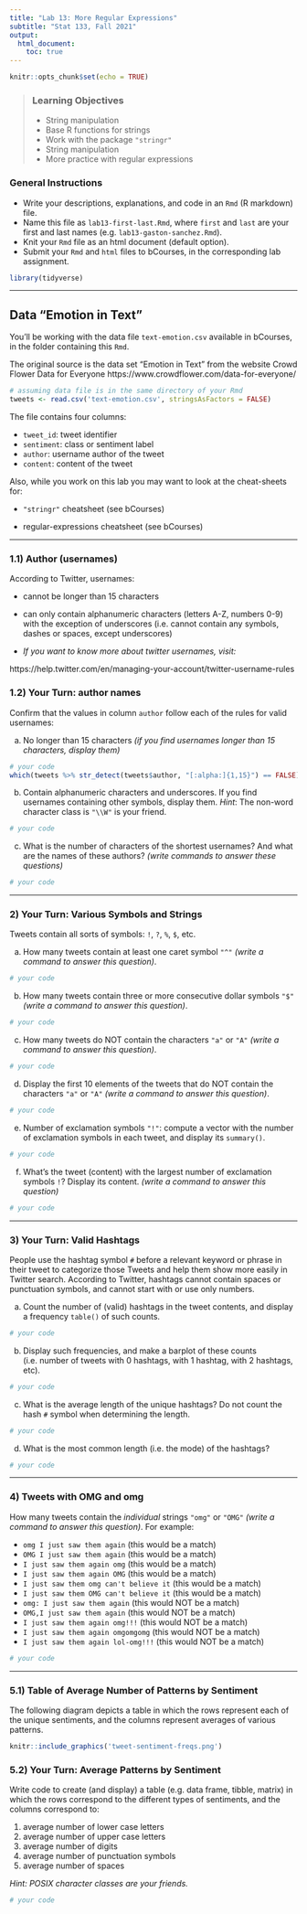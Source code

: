 ```yaml
---
title: "Lab 13: More Regular Expressions"
subtitle: "Stat 133, Fall 2021"
output: 
  html_document:
    toc: true
---
```


```r
knitr::opts_chunk$set(echo = TRUE)
```


> ### Learning Objectives
>
> - String manipulation
> - Base R functions for strings
> - Work with the package `"stringr"`
> - String manipulation
> - More practice with regular expressions


### General Instructions

- Write your descriptions, explanations, and code in an `Rmd` (R markdown) file.
- Name this file as `lab13-first-last.Rmd`, where `first` and `last` are your
first and last names (e.g. `lab13-gaston-sanchez.Rmd`).
- Knit your `Rmd` file as an html document (default option).
- Submit your `Rmd` and `html` files to bCourses, in the corresponding lab assignment.

```r
library(tidyverse)
```

------

## Data "Emotion in Text"

You'll be working with the data file `text-emotion.csv` available in bCourses,
in the folder containing this `Rmd`.

The original source is the data set "Emotion in Text" from the website
Crowd Flower Data for Everyone https://www.crowdflower.com/data-for-everyone/

```r
# assuming data file is in the same directory of your Rmd
tweets <- read.csv('text-emotion.csv', stringsAsFactors = FALSE)
```

The file contains four columns:

- `tweet_id`: tweet identifier
- `sentiment`: class or sentiment label
- `author`: username author of the tweet
- `content`: content of the tweet


Also, while you work on this lab you may want to look at the cheat-sheets for:

- `"stringr"` cheatsheet (see bCourses)

- regular-expressions cheatsheet (see bCourses)


-----


### 1.1) Author (usernames)

According to Twitter, usernames: 

- cannot be longer than 15 characters

- can only contain alphanumeric characters (letters A-Z, numbers 0-9) with the 
exception of underscores (i.e. cannot contain any symbols, dashes or spaces, 
except underscores)

- _If you want to know more about twitter usernames, visit:_

https://help.twitter.com/en/managing-your-account/twitter-username-rules


### 1.2) Your Turn: author names

Confirm that the values in column `author` follow each of the rules for valid usernames:

a) No longer than 15 characters _(if you find usernames longer than 15 characters, display them)_

```r
# your code
which(tweets %>% str_detect(tweets$author, "[:alpha:]{1,15}") == FALSE)

```


b) Contain alphanumeric characters and underscores. If you find usernames containing other symbols, display them. _Hint_: The non-word character class is `"\\W"` is your friend.

```r
# your code

```


c) What is the number of characters of the shortest usernames? And what are the names of these authors? _(write commands to answer these questions)_

```r
# your code

```


-----


### 2) Your Turn: Various Symbols and Strings

Tweets contain all sorts of symbols: `!`, `?`, `%`, `$`, etc.

a) How many tweets contain at least one caret symbol `"^"` _(write a command to answer this question)_.

```r
# your code

```


b) How many tweets contain three or more consecutive dollar symbols `"$"` _(write a command to answer this question)_.

```r
# your code

```


c) How many tweets do NOT contain the characters `"a"` or `"A"` _(write a command to answer this question)_.

```r
# your code

```


d) Display the first 10 elements of the tweets that do NOT contain the characters `"a"` or `"A"` _(write a command to answer this question)_.

```r
# your code

```


e) Number of exclamation symbols `"!"`: compute a vector with the number of exclamation symbols in each tweet, and display its `summary()`.

```r
# your code

```


f) What's the tweet (content) with the largest number of exclamation symbols `!`? Display its content. _(write a command to answer this question)_

```r
# your code

```


-----


### 3) Your Turn: Valid Hashtags

People use the hashtag symbol `#` before a relevant keyword or phrase in their 
tweet to categorize those Tweets and help them show more easily in Twitter 
search. According to Twitter, hashtags cannot contain spaces or punctuation 
symbols, and cannot start with or use only numbers.

a) Count the number of (valid) hashtags in the tweet contents, and display a 
frequency `table()` of such counts.

```r
# your code

```


b) Display such frequencies, and make a barplot of these counts
(i.e. number of tweets with 0 hashtags, with 1 hashtag, with 2 hashtags, etc).

```r
# your code

```


c) What is the average length of the unique hashtags? Do not count the hash `#`
symbol when determining the length.

```r
# your code

```


d) What is the most common length (i.e. the mode) of the hashtags?

```r
# your code

```


-----


### 4) Tweets with OMG and omg

How many tweets contain the _individual_ strings `"omg"` or `"OMG"` _(write a command to answer this question)_. For example:

+ `omg I just saw them again`  (this would be a match)
+ `OMG I just saw them again`  (this would be a match)
+ `I just saw them again omg`  (this would be a match)
+ `I just saw them again OMG`  (this would be a match)
+ `I just saw them omg can't believe it`  (this would be a match)
+ `I just saw them OMG can't believe it`  (this would be a match)
+ `omg: I just saw them again`  (this would NOT be a match)
+ `OMG,I just saw them again`  (this would NOT be a match)
+ `I just saw them again omg!!!`  (this would NOT be a match)
+ `I just saw them again omgomgomg`  (this would NOT be a match)
+ `I just saw them again lol-omg!!!`  (this would NOT be a match)

```r
# your code

```


-----


### 5.1) Table of Average Number of Patterns by Sentiment

The following diagram depicts a table in which the rows represent each of the
unique sentiments, and the columns represent averages of various patterns.

```r
knitr::include_graphics('tweet-sentiment-freqs.png')
```


### 5.2) Your Turn: Average Patterns by Sentiment

Write code to create  (and display) a table (e.g. data frame, tibble, matrix) 
in which the rows correspond to the different types of sentiments, and the 
columns correspond to: 

1. average number of lower case letters
2. average number of upper case letters
3. average number of digits
4. average number of punctuation symbols 
5. average number of spaces 

_Hint: POSIX character classes are your friends._

```r
# your code

```

